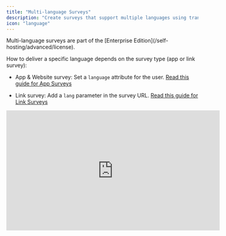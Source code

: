 ```yaml
---
title: "Multi-language Surveys"
description: "Create surveys that support multiple languages using translations. This helps you reach a diverse audience without making separate surveys for each language. It also simplifies survey creation, delivery, and analysis for multilingual audiences."
icon: "language"
---
```


<Note>
  Multi-language surveys are part of the [Enterprise Edition](/self-hosting/advanced/license).
</Note>

How to deliver a specific language depends on the survey type (app or link survey):

- App & Website survey: Set a `language` attribute for the user. [Read this guide for App Surveys](#app-surveys-configuration)

- Link survey: Add a `lang` parameter in the survey URL. [Read this guide for Link Surveys](#link-surveys-configuration)

<iframe
  width="560"
  height="315"
  src="https://www.youtube-nocookie.com/embed/Vol5zjYIoos?si=bdP2y3uk8-xR0uSD&controls=0"
  title="Formbricks Multi-language Surveys"
  frameborder="0"
  allow="accelerometer; autoplay; clipboard-write; encrypted-media; gyroscope; picture-in-picture"
  allowfullscreen
/>

---

## Creating a Multi-language Survey

- Open the **Survey Languages** page in the Formbricks settings via the top-right menu:

![Formbricks Home](/images/xm-and-surveys/surveys/general-features/multi-language-surveys/survey-languages-from-home.webp)

- Click on the **Edit languages** button, to add a new language to your survey

![Survey Language Settings](/images/xm-and-surveys/surveys/general-features/multi-language-surveys/survey-languague-settings.webp)

- Select the preferred language from the dropdown and assign an identifier Alias. Click the **Add language** button to add the language to your project.

![Add Multiple Languages to your Project](/images/xm-and-surveys/surveys/general-features/multi-language-surveys/add-languages.webp)

You can come back to this page anytime to add more languages or remove existing ones.

- Now, return to the dashboard to create a new survey or edit an existing one.

![Surveys Home](/images/xm-and-surveys/surveys/general-features/multi-language-surveys/surveys-home.webp)

- In the survey editor, scroll down to the **Multiple Languages** section at the bottom and enable the toggle next to it.

![Enable Multi-language for a survey](/images/xm-and-surveys/surveys/general-features/multi-language-surveys/enable-multi-lang.webp)

- Choose a **Default Language** for your survey.

<Note>Changing the default language will reset all the translations you have made for the survey.</Note>

1. Now, add the languages from the dropdown that you want to support in your survey.

![Enable Multi-language for a survey](/images/xm-and-surveys/surveys/general-features/multi-language-surveys/add-language-in-survey.webp)

1. You can now see the survey in the selected language by clicking on the language dropdown in any of the questions.

![Enable Multi-language for a survey](/images/xm-and-surveys/surveys/general-features/multi-language-surveys/see-survey-in-language.webp)

1. You can now translate all survey content, including questions, options, and button placeholders, into the selected language.

![Enable Multi-language for a survey](/images/xm-and-surveys/surveys/general-features/multi-language-surveys/translate-as-per-language.webp)

1. Once you are done, click on the **Publish** button to save the survey.

## App Surveys Configuration

1. After you setup the Formbricks SDK for your user, you can call the `setLanguage` function with the language code. This can be either the ISO identifier or the Alias you set when creating the language. The `language` attribute makes sure that this user only sees surveys with a translation in this specific language available.

```js javascript
Formbricks.setup({
  environmentId: "<environment-id>",
  appUrl: "<app-url>",
});

Formbricks.setLanguage("de"); // ISO identifier or Alias set when creating language
```

<Note>
  If a user has a language assigned, a survey has multi-language activate and it is missing a translation in
  the language of the user, the survey will not be displayed.
</Note>

1. That's it! Now, users with the language attribute set will see the survey in their preferred language. You can start collecting responses in multiple languages and filter them by language on the summary page.

---

## Link Surveys Configuration

For link surveys, the translation delivery is dependent on the `land` URL parameter.

After publishing the survey, just copy the survey link and append the `lang` query parameter with the language alias you have set.

For example, if you have set the alias for French as `fr`, you can share the survey link as

[`https://your-survey-url.com?lang=fr`](https://your-survey-url.com?lang=fr)

Here are two examples:

- English: [https://app.Formbricks.com/s/clptfos2i1pj516pvhxqyu3bn?lang=en](https://app.Formbricks.com/s/clptfos2i1pj516pvhxqyu3bn?lang=en)

- German: [https://app.Formbricks.com/s/clptfos2i1pj516pvhxqyu3bn?lang=de](https://app.Formbricks.com/s/clptfos2i1pj516pvhxqyu3bn?lang=de)

Without the `lang` parameter, Formbricks will show the survey in the default language you have set.

You can now start collecting responses in multiple languages!

**Can’t figure it out?**: [Get help in Github Discussions](https://github.com/formbricks/formbricks/discussions)
